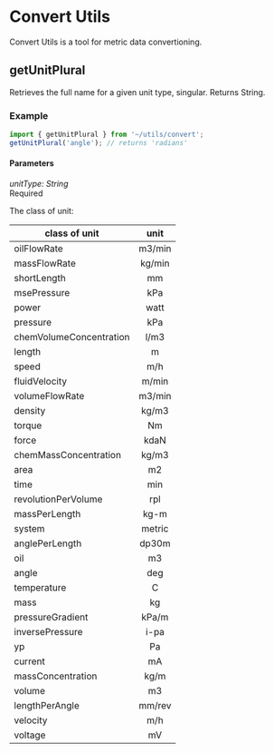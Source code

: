 <Meta title="Utils/Convert/getUnitPlural" />

# Convert Utils

Convert Utils is a tool for metric data convertioning.

## getUnitPlural

Retrieves the full name for a given unit type, singular. Returns String.

### Example

```javascript
import { getUnitPlural } from '~/utils/convert';
getUnitPlural('angle'); // returns 'radians'
```

#### Parameters

<div class="param">
  <div class="code-block small">
    <i>unitType: String</i>
  </div>
  <div class="chip">Required</div>
</div>

The class of unit:

| class of unit           |  unit  |
| ----------------------- | :----: |
| oilFlowRate             | m3/min |
| massFlowRate            | kg/min |
| shortLength             |   mm   |
| msePressure             |  kPa   |
| power                   |  watt  |
| pressure                |  kPa   |
| chemVolumeConcentration |  l/m3  |
| length                  |   m    |
| speed                   |  m/h   |
| fluidVelocity           | m/min  |
| volumeFlowRate          | m3/min |
| density                 | kg/m3  |
| torque                  |   Nm   |
| force                   |  kdaN  |
| chemMassConcentration   | kg/m3  |
| area                    |   m2   |
| time                    |  min   |
| revolutionPerVolume     |  rpl   |
| massPerLength           |  kg-m  |
| system                  | metric |
| anglePerLength          | dp30m  |
| oil                     |   m3   |
| angle                   |  deg   |
| temperature             |   C    |
| mass                    |   kg   |
| pressureGradient        | kPa/m  |
| inversePressure         |  i-pa  |
| yp                      |   Pa   |
| current                 |   mA   |
| massConcentration       |  kg/m  |
| volume                  |   m3   |
| lengthPerAngle          | mm/rev |
| velocity                |  m/h   |
| voltage                 |   mV   |
